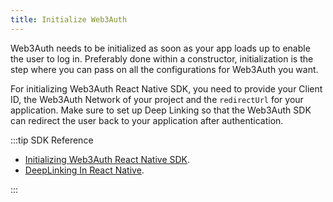 ```yaml
---
title: Initialize Web3Auth
---
```


Web3Auth needs to be initialized as soon as your app loads up to enable the user to log in.
Preferably done within a constructor, initialization is the step where you can pass on all the
configurations for Web3Auth you want.

For initializing Web3Auth React Native SDK, you need to provide your Client ID, the Web3Auth Network
of your project and the `redirectUrl` for your application. Make sure to set up Deep Linking so that
the Web3Auth SDK can redirect the user back to your application after authentication.

:::tip SDK Reference

- [Initializing Web3Auth React Native SDK](/sdk/mobile/pnp/react-native/initialize).
- [DeepLinking In React Native](/sdk/mobile/pnp/react-native/install#configuration).

:::
